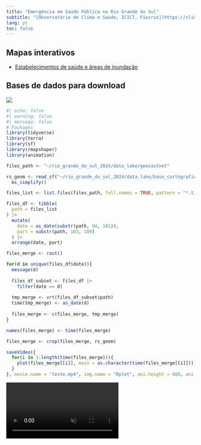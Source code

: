 ```yaml
---
title: "Emergência em Saúde Pública no Rio Grande do Sul"
subtitle: "[Observatório de Clima e Saúde, ICICT, Fiocruz](https://climaesaude.icict.fiocruz.br){target='_blank'}"
lang: pt
toc: false
---
```


## Mapas interativos

-   [Estabelecimentos de saúde e áreas de inundação](https://rfsaldanha.github.io/sauders/maps/cnes){target="_blank"}

## Bases de dados para download

[![](https://zenodo.org/badge/DOI/10.5281/zenodo.11164564.svg)](https://doi.org/10.5281/zenodo.11164564)

```r
#| echo: false
#| warning: false
#| message: false
# Packages
library(tidyverse)
library(terra)
library(sf)
library(rmapshaper)
library(animation)

files_path <- "~/rio_grande_do_sul_2024/data_lake/geocastnet" 

rs_geom <- read_sf("~/rio_grande_do_sul_2024/data_lake/base_cartografica_estado/Secao_11_Limites/Unidade_Federacao.shp") |>
  ms_simplify()

files_list <- list.files(files_path, full.names = TRUE, pattern = "*.tif")

files_df <- tibble(
  path = files_list
) |>
  mutate(
    date = as_date(substr(path, 94, 101)),
    part = substr(path, 103, 109)
  ) |>
  arrange(date, part)

files_merge <- rast()

for(d in unique(files_df$date)){
  message(d)
  
  files_df_subset <- files_df |>
    filter(date == d)
  
  tmp_merge <- vrt(files_df_subset$path)
  time(tmp_merge) <- as_date(d)
  
  files_merge <- c(files_merge, tmp_merge)
}

names(files_merge) <- time(files_merge)

files_merge <- crop(files_merge, rs_geom)

saveVideo({
  for(i in 1:length(time(files_merge))){
    plot(files_merge[[i]], main = as.character(time(files_merge[[i]])))
  }
}, movie.name = "teste.mp4", img.name = "Rplot", ani.height = 800, ani.width = 800)
```


<video autoplay loop muted playsinline controls>
  <source src="animation.mp4" type="video/mp4">
</video>
